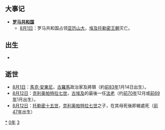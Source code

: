 {{yearTOC|-30|西汉'''[[建始_(汉)|建始]]三年'''}}

== 大事记 ==
* '''[[罗马共和国|罗马共和国]]'''
** [[8月1日|8月1日]]：罗马共和国占领[[亞歷山大港|亚历山大]]，[[古埃及|埃及]][[托勒密王朝|托勒密王朝]]灭亡。

== 出生 ==
*

== 逝世 ==
{{Wikisource year mention}}
* [[8月1日|8月1日]]：[[馬克·安東尼|馬克·安東尼]]，[[古羅馬|古羅馬]]政治家及將領（約[[前83年|前83年]]1月14日出生）。
* [[8月12日|8月12日]]：[[克利奥帕特拉七世|克利奥帕特拉七世]]，[[古埃及|古埃及]]的最後一任[[法老|法老]]（约[[前70年|前70年]]12月或[[前69年|前69年]]1月出生）。
* [[8月12日|8月12日]]：[[托勒密十五世|托勒密十五世]]，[[克利奥帕特拉七世|克利奥帕特拉七世]]之子，在其母死後即被處死（[[前47年|前47年]]出生）

[[Category:前30年|*]]
[[Category:前30年代|0年]]
[[Category:前1世纪各年|3]]